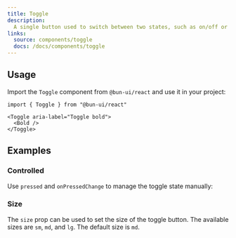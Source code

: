 ```yaml
---
title: Toggle
description:
  A single button used to switch between two states, such as on/off or bold/not bold formatting.
links:
  source: components/toggle
  docs: /docs/components/toggle
---
```


<ComponentPreview name="toggle-basic" />

## Usage

Import the `Toggle` component from `@bun-ui/react` and use it in your project:

```tsx
import { Toggle } from "@bun-ui/react"
```

```tsx
<Toggle aria-label="Toggle bold">
  <Bold />
</Toggle>

```

## Examples

### Controlled

Use `pressed` and `onPressedChange` to manage the toggle state manually:

<ComponentPreview name="toggle-controlled" />

### Size

The `size` prop can be used to set the size of the toggle button.
The available sizes are `sm`, `md`, and `lg`. The default size is `md`.

<ComponentPreview name="toggle-sizes" />
